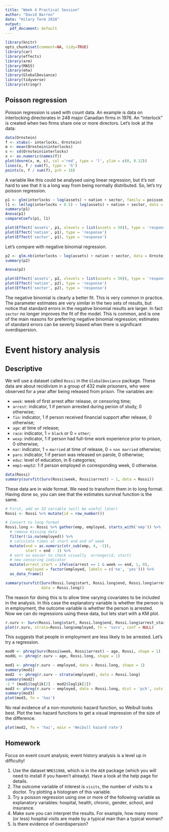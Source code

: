 ```yaml
---
title: "Week 4 Practical Session"
author: "David Barron"
date: "Hilary Term 2018"
output:
  pdf_document: default
---
```



```r
library(knitr)
opts_chunk$set(comment=NA, tidy=TRUE)
library(car)
library(effects)
library(arm)
library(MASS)
library(eha)
library(GlobalDeviance)
library(tidyverse)
library(stringr)

```

## Poisson regression
Poisson regression is used with count data. An example is data on interlocking directorates in 248 major Canadian firms in 1976. An "interlock" is created when two firms share one or more directors. Let's look at the data:


```r
data(Ornstein)
f <- xtabs(~ interlocks, Ornstein)
m <- mean(Ornstein$interlocks)
s <- sd(Ornstein$interlocks)
x <- as.numeric(names(f))
plot(dnorm(x, m, s), col ='red', type = 'l', ylim = c(0, 0.12))
lines(x, f / sum(f), type = 'h')
points(x, f / sum(f), pch = 16)
```

A variable like this could be analysed using linear regression, but it's not hard to see that it is a long way from being normally distributed. So, let's try poisson regression.

```r
p1 <- glm(interlocks ~ log(assets) + nation + sector, family = poisson, data = Ornstein)
l1 <- lm(log(interlocks + 0.5) ~ log(assets) + nation + sector, data = Ornstein)
summary(p1)
Anova(p1)
compareCoefs(p1, l1)

plot(Effect('assets', p1, xlevels = list(assets = 50)), type = 'response')
plot(Effect('nation', p1), type = 'response')
plot(Effect('sector', p1), type = 'response')
```

Let's compare with negative binomial regression.
```r

p2 <- glm.nb(interlocks ~ log(assets) + nation + sector, data = Ornstein)
summary(p2)

Anova(p2)

plot(Effect('assets', p2, xlevels = list(assets = 50)), type = 'response')
plot(Effect('nation', p2), type = 'response')
plot(Effect('sector', p2), type = 'response')
```

The negative binomial is clearly a better fit.  This is very common in practice.
The parameter estimates are very similar in the two sets of results, but notice that standard errors in the negative binomial results are larger.  In fact `sector` no longer improves the fit of the model. This is common, and is one of the main reasons for preferring negative binomial regression; estimates of standard errors can be severly biased when there is significant overdispersion.

# Event history analysis

## Descriptive 

We will use a dataset called `Rossi` in the `GlobalDeviance` package.  These data are about recidivism in a group of 432 male prisoners, who were observed for a year after being released from prison.  The variables are:

* `week`: week of first arrest after release, or censoring time;
* `arrest`: indicator, 1 if person arrested during perion of study, 0 otherwise;
* `fin`: indicator,  1 if person received financial support after release, 0 otherwise;
* `age`: at time of release;
* `race`: indicator, 1 = `black` or 0 = `other`;
* `wexp`: indicator, 1 if person had full-time work experience prior to prison, 0 otherwise;
* `mar`: indicator, 1 = `married` at time of release, 0 = `non married` otherwise;
* `paro`: indicator, 1 if person was released on parole, 0 otherwise;
* `educ`: level of education, in 6 categories;
* `emp1`-`emp52`: 1 if person employed in corresponding week, 0 otherwise.


```r
data(Rossi)
summary(survfit(Surv(Rossi$week, Rossi$arrest) ~ 1, data = Rossi))
```


These data are in wide format.  We need to transform them in to long format. Having done so, you can see that the estimates survival function is the same.

```r

# First, add an ID variable (will be useful later)
Rossi <- Rossi %>% mutate(id = row_number())

# Convert to long format
Rossi.long <- Rossi %>% gather(emp, employed, starts_with('emp')) %>% 
  # remove missing data
  filter(!is.na(employed)) %>%
  # calculate times at start and end of week
  mutate(end = as.numeric(str_sub(emp, 4, -1)),
         start = end - 1) %>%
  # sort so easier to check visually  arrange(id, start)
  # new censoring indicator
  mutate(arrest_start = ifelse(arrest == 1 & week == end, 1, 0),  
         employed = factor(employed, labels = c('no', 'yes'))) %>%  
  as_data_frame()

summary(survfit(Surv(Rossi.long$start, Rossi.long$end, Rossi.long$arrest_start) ~ 1, 
                data = Rossi.long))
```

The reason for doing this is to allow time varying covariates to be included in the analysis.  In this case the explanatory variable is whether the person is in employment, the outcome variable is whether the person is arrested.  Now we can do regressions using these data, but lets start with a KM plot.

```r
r.surv <- Surv(Rossi.long$start, Rossi.long$end, Rossi.long$arrest_start)
plot(r.surv, strata=Rossi.long$employed, fn = 'surv', conf = NULL)
```

This suggests that people in employment are less likely to be arrested.  Let's try a regression.

```r
mod0 <- phreg(Surv(Rossi$week, Rossi$arrest) ~ age, Rossi, shape = 1)
mod0L <- phreg(r.surv ~ age, Rossi.long, shape = 1)

mod1 <- phreg(r.surv ~ employed, data = Rossi.long, shape = 1)
summary(mod1)
mod2  <- phreg(r.surv ~ strata(employed), data = Rossi.long)
summary(mod2)
-2 * (mod1$loglik[2] - mod2$loglik[2])
mod3 <- phreg(r.surv ~ employed, data = Rossi.long, dist = 'pch', cuts = seq(10, 50, by = 10))
summary(mod3)
plot(mod3, fn = 'haz')
```

No real evidence of a non-monotonic hazard function, so Weibull looks best. Plot the two hazard functions to get a visual impression of the size of the difference.

```r
plot(mod2, fn = 'haz', main = 'Weibull hazard rate')
```

## Homework
Focus on event count analysis; event history analysis is a level up in difficulty!

1. Use the dataset `NMES1988`, which is in the `AER` package (which you will need to install if you haven't already).  Have a look at the help page for details.
2. The outcome variable of interest is `visits`, the number of visits to a doctor.  Try plotting a histogram of this variable.
3. Try a poisson regression using one or more of the following variable as explanatory variables: hospital, health, chronic, gender, school, and insurance.
4. Make sure you can interpret the results. For example, how many more (or less) hospital visits are made by a typical man than a typical woman?
5. Is there evidence of overdispersion?


